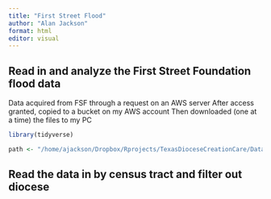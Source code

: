 ```yaml
---
title: "First Street Flood"
author: "Alan Jackson"
format: html
editor: visual
---
```


##        Read in and analyze the First Street Foundation flood data

Data acquired from FSF through a request on an AWS server
After access granted, copied to a bucket on my AWS account
Then downloaded (one at a time) the files to my PC


```r

library(tidyverse)

path <- "/home/ajackson/Dropbox/Rprojects/TexasDioceseCreationCare/Data/FSF_Flood/"

```

##        Read the data in by census tract and filter out diocese

```r

```


